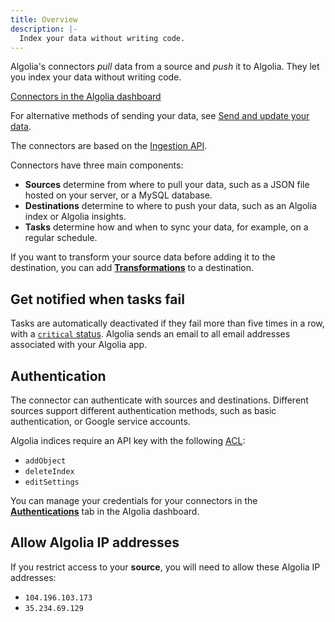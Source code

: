 ```yaml
---
title: Overview
description: |-
  Index your data without writing code.
---
```


Algolia's connectors _pull_ data from a source and _push_ it to Algolia.
They let you index your data without writing code.

[Connectors in the Algolia dashboard](https://dashboard.algolia.com/connectors)

For alternative methods of sending your data,
see [Send and update your data](/guides/sending-and-managing-data/send-and-update-your-data/).

The connectors are based on the [Ingestion API](/rest-api/ingestion/).

Connectors have three main components:

- **Sources** determine from where to pull your data, such as a JSON file hosted on your server, or a MySQL database.
- **Destinations** determine to where to push your data, such as an Algolia index or Algolia insights.
- **Tasks** determine how and when to sync your data, for example, on a regular schedule.

If you want to transform your source data before adding it to the destination,
you can add [**Transformations**](/guides/sending-and-managing-data/send-and-update-your-data/connectors/transformations/) to a destination.

## Get notified when tasks fail

Tasks are automatically deactivated if they fail more than five times in a row,
with a [`critical` status](https://dashboard.algolia.com/connectors/debugger).
Algolia sends an email to all email addresses associated with your Algolia app.

## Authentication

The connector can authenticate with sources and destinations.
Different sources support different authentication methods,
such as basic authentication, or Google service accounts.

Algolia indices require an API key with the following [ACL](/guides/security/api-keys/#access-control-list-acl):

- `addObject`
- `deleteIndex`
- `editSettings`

You can manage your credentials for your connectors in the [**Authentications**](https://dashboard.algolia.com/connectors/authentications) tab in the Algolia dashboard.

## Allow Algolia IP addresses

If you restrict access to your **source**, you will need to allow these Algolia IP addresses:

- `104.196.103.173`
- `35.234.69.129`
